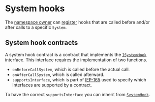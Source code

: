 # System hooks

The [namespace owner](/world/namespaces-access-control#ownership) can [register](https://github.com/latticexyz/mud/blob/main/packages/world/src/modules/core/implementations/WorldRegistrationSystem.sol#L65-L81) hooks that are called before and/or after calls to a specific `System`.

## System hook contracts

A system hook contract is a contract that implements the [`ISystemHook`](https://github.com/latticexyz/mud/blob/main/packages/world/src/ISystemHook.sol) interface.
This interface requires the implementation of two functions.

- `onBeforeCallSystem`, which is called before the actual call.
- `onAfterCallSystem`, which is called afterward.
- `supportsInterface`, which is part of [IEP-165](https://eips.ethereum.org/EIPS/eip-165) used to specify which interfaces are supported by a contract.

To have the correct `supportsInterface` you can inherit from [`SystemHook`](https://github.com/latticexyz/mud/blob/main/packages/world/src/SystemHook.sol).
